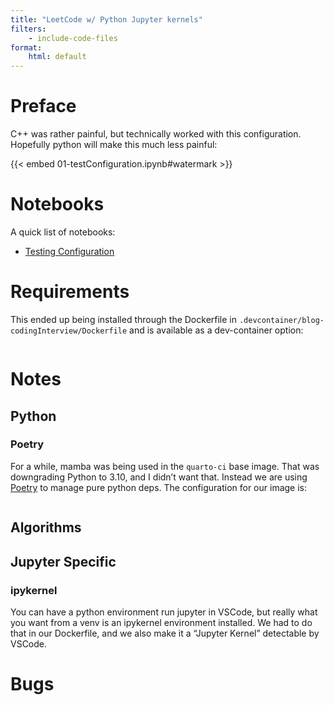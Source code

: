 ```yaml
---
title: "LeetCode w/ Python Jupyter kernels"
filters:
    - include-code-files
format:
    html: default
---
```


# Preface

C++ was rather painful, but technically worked with this configuration. Hopefully python will make this much less painful:

{{< embed 01-testConfiguration.ipynb#watermark >}}

# Notebooks

A quick list of notebooks:

- [Testing Configuration](#01-testConfiguration.ipynb)

# Requirements

This ended up being installed through the Dockerfile in `.devcontainer/blog-codingInterview/Dockerfile` and is available as a dev-container option:

```.Dockerfile
```

# Notes

## Python

### Poetry

For a while, mamba was being used in the `quarto-ci` base image. That was downgrading Python to 3.10, and I didn't want that. Instead we are using [Poetry](https://python-poetry.org/) to manage pure python deps. The configuration for our image is:

```.TOML
```

## Algorithms

## Jupyter Specific

### ipykernel

You can have a python environment run jupyter in VSCode, but really what you want from a venv is an ipykernel environment installed. We had to do that in our Dockerfile, and we also make it a "Jupyter Kernel" detectable by VSCode.

# Bugs
